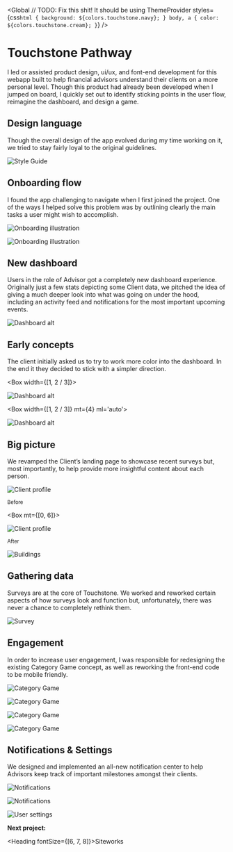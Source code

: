 
<SEO title="Touchstone Pathway" />

<Global
  // TODO: Fix this shit! It should be using ThemeProvider
  styles={css`
    html {
      background: ${colors.touchstone.navy};
    }
    body,
    a {
      color: ${colors.touchstone.cream};
    }
  `}
/>

<Container>

# Touchstone Pathway

I led or assisted product design, ui/ux, and font-end development for this webapp built to help financial advisors understand their clients on a more personal level. Though this product had already been developed when I jumped on board, I quickly set out to identify sticking points in the user flow, reimagine the dashboard, and design a game.

</Container>

<!-- /// NEW SECTION \\\ -->

<Container text>

## Design language

Though the overall design of the app evolved during my time working on it, we tried to stay fairly loyal to the original guidelines.

</Container>

<Container>

![Style Guide](../../images/touchstone/style-guide.jpg)

</Container>

<!-- /// NEW SECTION \\\ -->

<Container text>

## Onboarding flow

I found the app challenging to navigate when I first joined the project. One of the ways I helped solve this problem was by outlining clearly the main tasks a user might wish to accomplish.

</Container>

<Container width={sizes.medium}>

![Onboarding illustration](../../images/touchstone/illustrations.jpg)

![Onboarding illustration](../../images/touchstone/flow.jpg)

</Container>

<!-- /// NEW SECTION \\\ -->

<Container text>

## New dashboard

Users in the role of Advisor got a completely new dashboard experience. Originally just a few stats depicting some Client data, we pitched the idea of giving a much deeper look into what was going on under the hood, including an activity feed and notifications for the most important upcoming events.

</Container>

<Container width={sizes.medium}>

![Dashboard alt](../../images/touchstone/dashboard-final.jpg)

</Container>

<!-- /// NEW SECTION \\\ -->

<Container text>

## Early concepts

The client initially asked us to try to work more color into the dashboard. In the end it they decided to stick with a simpler direction.

</Container>

<Container full px={4}>

<Box width={[1, 2 / 3]}>

![Dashboard alt](../../images/touchstone/dashboard-alt-1.jpg)

</Box>

<Box width={[1, 2 / 3]} mt={4} ml='auto'>

![Dashboard alt](../../images/touchstone/dashboard-alt-2.jpg)

</Box>

</Container>

<!-- /// NEW SECTION \\\ -->

<Container text>

## Big picture

We revamped the Client&rsquo;s landing page to showcase recent surveys but, most importantly, to help provide more insightful content about each person.

</Container>

<Container full grid>

<Box>

![Client profile](../../images/touchstone/client-profile-old.jpg)

<small>Before</small>

</Box>

<Box mt={[0, 6]}>

![Client profile](../../images/touchstone/client-profile-1.jpg)

<small>After</small>

</Box>

</Container>

![Buildings](../../images/touchstone/featured.jpg)

<!-- /// NEW SECTION \\\ -->

<Container text>

## Gathering data

Surveys are at the core of Touchstone. We worked and reworked certain aspects of how surveys look and function but, unfortunately, there was never a chance to completely rethink them.

</Container>

<Container maxWidth={sizes.small}>

![Survey](../../images/touchstone/survey-results-view.jpg)

</Container>

<!-- /// NEW SECTION \\\ -->

<Container text>

## Engagement

In order to increase user engagement, I was responsible for redesigning the existing Category Game concept, as well as reworking the front-end code to be mobile friendly.

</Container>

<Container full grid>

![Category Game](../../images/touchstone/category-game-1.jpg)

![Category Game](../../images/touchstone/category-game-2.jpg)

![Category Game](../../images/touchstone/category-game-4.jpg)

![Category Game](../../images/touchstone/category-game-3.jpg)

</Container>

<!-- /// NEW SECTION \\\ -->

<Container text>

## Notifications &amp; Settings

We designed and implemented an all-new notification center to help Advisors keep track of important milestones amongst their clients.

</Container>

<Container grid full>

<Box>

![Notifications](../../images/touchstone/advisor-notifications.jpg)

![Notifications](../../images/touchstone/advisor-notifications-settings.jpg)

</Box>

![User settings](../../images/touchstone/user-profile.jpg)

</Container>

<!-- /// NEXT PROJECT \\\ -->

<Container text>

**Next project:**

<Link to='/project/siteworks'>

<Heading fontSize={[6, 7, 8]}>Siteworks</Heading>

</Link>

</Container>
